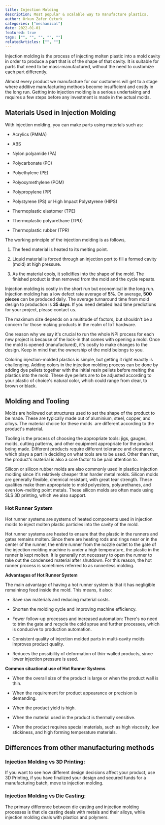 ---
title: Injection Molding
description: Most popular & scalable way to manufacture plastics.
author: Orkun Zafer Ozturk
categories: ["mechanical"]
date: 2022-01-01
featured: true
tags: ["", "", "", "", ""]
relatedArticles: ["", ""]
---
Injection molding is the process of injecting molten plastic into a mold cavity in order to produce a part that is of the shape of that cavity. It is suitable for parts that need to be mass-manufactured, without the need to customize each part differently.

Almost every product we manufacture for our customers will get to a stage where additive manufacturing methods become insufficient and costly in the long run. Getting into injection molding is a serious undertaking and requires a few steps before any investment is made in the actual molds. 

## Materials Used in Injection Molding

With injection molding, you can make parts using materials such as:

-   Acrylics (PMMA)

-   ABS 

-   Nylon polyamide (PA)

-   Polycarbonate (PC)

-   Polyethylene (PE)

-   Polyoxymethylene (POM)

-   Polypropylene (PP)

-   Polystyrene (PS) or High Impact Polystyrene (HIPS)

-   Thermoplastic elastomer (TPE)

-   Thermoplastic polyurethane (TPU)

-   Thermoplastic rubber (TPR)

The working principle of the injection molding is as follows,

1.  The feed material is heated to its melting point.

2.  Liquid material is forced through an injection port to fill a formed cavity (mold) at high pressure. 

3.  As the material cools, it solidifies into the shape of the mold. The finished product is then removed from the mold and the cycle repeats.

Injection molding is costly in the short run but economical in the long run. Injection molding has a low defect rate average of **5%**. On average, **500 pieces** can be produced daily. The average turnaround time from mold design to production is **35 days**. If you need detailed lead time predictions for your project, please contact us. 

The maximum size depends on a multitude of factors, but shouldn't be a concern for those making products in the realm of IoT hardware. 

One reason why we say it's crucial to run the whole NPI process for each new project is because of the lock-in that comes with opening a mold. Once the mold is opened (manufactured), it's costly to make changes to the design. Keep in mind that the ownership of the mold belongs to you.

Coloring injection-molded plastics is simple, but getting it right exactly is challenging. Adding colors in the injection molding process can be done by adding dye pellets together with the initial resin pellets before melting the plastics into the mold. These dye pellets are to be adjusted according to your plastic of choice's natural color, which could range from clear, to brown or black. 

## Molding and Tooling

Molds are hollowed out structures used to set the shape of the product to be made. These are typically made out of aluminium, steel, copper, and alloys. The material choice for these molds  are different according to the product's material.

Tooling is the process of choosing the appropriate tools: jigs, gauges, molds, cutting patterns, and other equipment appropriate for the product being made. Different products require different tolerance and clearance, which plays a part in deciding on what tools are to be used. Other than that, the product's material is also a core factor to be paid attention to.

Silicon or silicon rubber molds are also commonly used in plastics injection molding since it's relatively cheaper than harder metal molds. Silicon molds are generally flexible, chemical resistant, with great tear strength. These qualities make them appropriate to mold polyesters, polyurethanes, and even low-melting point metals. These silicon molds are often made using SLS 3D printing, which we also support.

### Hot Runner System

Hot runner systems are systems of heated components used in injection molds to inject molten plastic particles into the cavity of the mold.

Hot runner systems are heated to ensure that the plastic in the runners and gates remains molten. Since there are heating rods and rings near or in the center of the runner, the entire runner from the nozzle outlet to the gate of the injection molding machine is under a high temperature, the plastic in the runner is kept molten. It is generally not necessary to open the runner to take out the condensed material after shutdown.  For this reason, the hot runner process is sometimes referred to as runnerless molding.

**Advantages of Hot Runner System** 

The main advantage of having a hot runner system is that it has negligible remaininog feed inside the mold. This means, it also: 

- Save raw materials and reducing material costs. 

- Shorten the molding cycle and improving machine efficiency. 

- Fewer follow-up processes and increased automation: There's no need to trim the gate and recycle the cold sprue and further processes, which is conducive to production automation. 

- Consistent quality of injection molded parts in multi-cavity molds improves product quality.

- Reduces the possibility of deformation of thin-walled products, since lower injection pressure is used. 

**Common situational use of Hot Runner Systems** 

- When the overall size of the product is large or when the product wall is thin. 

- When the requirement for product appearance or precision is demanding. 

- When the product yield is high. 

- When the material used in the product is thermally sensitive. 

- When the product requires special materials, such as high viscosity, low stickiness, and high forming temperature materials. 



## Differences from other manufacturing methods

### Injection Molding vs 3D Printing:

If you want to see how different design decisions affect your product, use 3D Printing, if you have finalized your design and secured funds for a manufacturing batch, move to injection molding.

### Injection Molding vs Die Casting:

The primary difference between die casting and injection molding processes is that die casting deals with metals and their alloys, while injection molding deals with plastics and polymers.